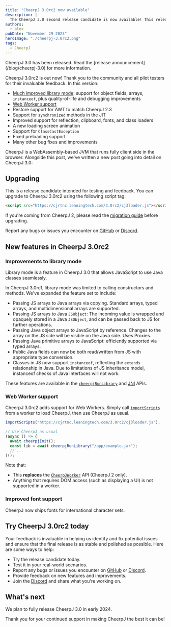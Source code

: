 ```yaml
---
title: "CheerpJ 3.0rc2 now available"
description: |
  The CheerpJ 3.0 second release candidate is now available! This release includes many improvements to library mode, Web Worker support, and more.
authors:
  - alex
pubDate: "November 29 2023"
heroImage: "./cheerpj-3.0rc2.png"
tags:
  - CheerpJ
---
```



<Callout title="CheerpJ 3.0 now available" variant="important">
	CheerpJ 3.0 has been released. Read the [release
	announcement](/blog/cheerpj-3.0) for more information.
</Callout>

CheerpJ 3.0rc2 is out now! Thank you to the community and all pilot testers for their invaluable feedback. In this version:

- [Much improved library mode](#improvements-to-library-mode): support for object fields, arrays, `instanceof`, plus quality-of-life and debugging improvements
- [Web Worker support](#web-worker-support)
- Restore support for AWT to match CheerpJ 2.3
- Support for `synchronized` methods in the JIT
- Improved support for reflection, clipboard, fonts, and class loaders
- A new loading screen animation
- Support for `ClassCastException`
- Fixed preloading support
- Many other bug fixes and improvements

CheerpJ is a WebAssembly-based JVM that runs fully client side in the browser. Alongside this post, we've written a new post going into detail on CheerpJ 3.0:


<BlogPostCard post="cheerpj-3-deep-dive" showMetadata size="wide" />

## Upgrading

This is a release candidate intended for testing and feedback. You can upgrade to CheerpJ 3.0rc2 using the following script tag:

```html
<script src="https://cjrtnc.leaningtech.com/3.0rc2/cj3loader.js"></script>
```

If you're coming from CheerpJ 2, please read the [migration guide] before upgrading.

Report any bugs or issues you encounter on [GitHub] or [Discord].

[GitHub]: https://github.com/leaningtech/cheerpj-meta/issues
[Discord]: https://discord.leaningtech.com
[migration guide]: /cheerpj3/migrating-from-cheerpj2

## New features in CheerpJ 3.0rc2

### Improvements to library mode

Library mode is a feature in CheerpJ 3.0 that allows JavaScript to use Java classes seamlessly.

In CheerpJ 3.0rc1, library mode was limited to calling constructors and methods. We've expanded the feature set to include:

- Passing JS arrays to Java arrays via copying. Standard arrays, typed arrays, and multidimensional arrays are supported.
- Passing JS arrays to Java `JSObject`: The incoming value is wrapped and opaquely stored in a Java `JSObject`, and can be passed back to JS for further operations.
- Passing Java object arrays to JavaScript by reference. Changes to the array on the JS side will be visible on the Java side. Uses Proxies.
- Passing Java primitive arrays to JavaScript: efficiently supported via typed arrays.
- Public Java fields can now be both read/written from JS with appropriate type conversion.
- Classes in JS now support `instanceof`, reflecting the `extends` relationship in Java. Due to limitations of JS inheritance model, instanceof checks of Java interfaces will not work.

These features are available in the [`cheerpjRunLibrary`] and [JNI] APIs.

### Web Worker support

CheerpJ 3.0rc2 adds support for Web Workers. Simply call [`importScripts`](https://developer.mozilla.org/en-US/docs/Web/API/WorkerGlobalScope/importScripts) from a worker to load CheerpJ, then use CheerpJ as usual.

```js
importScripts("https://cjrtnc.leaningtech.com/3.0rc2/cj3loader.js");

// Use CheerpJ as usual
(async () => {
  await cheerpjInit();
  const lib = await cheerpjRunLibrary("/app/example.jar");
  // ...
)();
```

Note that:

- This **replaces** the [`CheerpJWorker`](/cheerpj2/reference/WebWorker-API) API (CheerpJ 2 only).
- Anything that requires DOM access (such as displaying a UI) is not supported in a worker.

[CheerpX]: /cheerpx
[`cheerpjRunLibrary`]: /cheerpj3/reference/cheerpjRunLibrary
[`cheerpjInit`]: /cheerpj3/reference/cheerpjInit
[JNI]: /cheerpj3/guides/Implementing-Java-native-methods-in-JavaScript

### Improved font support

CheerpJ now ships fonts for international character sets.

## Try CheerpJ 3.0rc2 today


<LinkButton
	type="primary"
	href="https://cheerpj.com/docs/getting-started"
	label="Get started"
	iconRight="mi:arrow-right"
/>

<LinkButton
	type="secondary"
	href="/cheerpj3/migrating-from-cheerpj2"
	label="Migration guide"
/>

Your feedback is invaluable in helping us identify and fix potential issues and
ensure that the final release is as stable and polished as possible. Here are
some ways to help:

- Try the release candidate today.
- Test it in your real-world scenarios.
- Report any bugs or issues you encounter on [GitHub] or [Discord].
- Provide feedback on new features and improvements.
- Join the [Discord] and share what you're working on.

## What's next

We plan to fully release CheerpJ 3.0 in early 2024.

Thank you for your continued support in making CheerpJ the best it can be!
